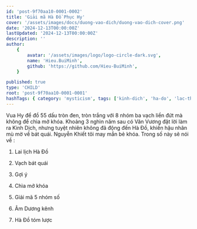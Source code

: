 ```yaml
---
id: 'post-9f70aa10-0001-0002'
title: 'Giải mã Hà Đồ Phục Hy'
cover: '/assets/images/docs/duong-vao-dich/duong-vao-dich-cover.png'
date: '2024-12-13T00:00:00Z'
lastUpdated: '2024-12-13T00:00:00Z'
description: ''
author:
    {
        avatar: '/assets/images/logo/logo-circle-dark.svg',
        name: 'Hieu.BuiMinh',
        github: 'https://github.com/Hieu-BuiMinh',
    }

published: true
type: 'CHILD'
root: 'post-9f70aa10-0001-0001'
hashTags: { category: 'mysticism', tags: ['kinh-dich', 'ha-do', 'lac-thu'] }
---
```


Vua Hy để đồ 55 dấu tròn đen, tròn trắng với 8 nhóm ba vạch liền đứt mà không để chìa mở khóa. Khoảng 3 nghìn năm sau có Văn Vương đặt lời làm ra Kinh Dịch, nhưng tuyệt nhiên không đã động đến Hà Đồ, khiến hậu nhân mù mờ về bát quái. Nguyễn Khiết tôi may mắn bẻ khóa. Trong số này sẽ nói về :

1. Lai lịch Hà Đồ

2. Vạch bát quái

3. Gợi ý

4. Chìa mở khóa

5. Giải mã 5 nhóm số

6. Âm Dương kênh

7. Hà Đồ tóm lược
